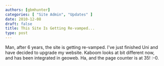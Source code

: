 ```yaml
---
authors: [gbmhunter]
categories: [ "Site Admin", "Updates" ]
date: 2010-12-08
draft: false
title: This Site Is Getting Re-vamped...
type: post
---
```



Man, after 6 years, the site is getting re-vamped. I've just finished Uni and have decided to upgrade my website. Kaboom looks at bit different now, and has been integrated in geoweb. Ha, and the page counter is at 35! :-0.

